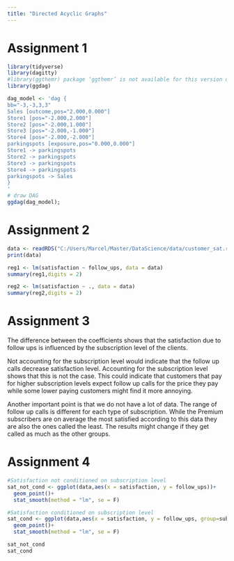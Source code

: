 ```yaml
---
title: "Directed Acyclic Graphs"
---
```


# Assignment 1

```r
library(tidyverse)
library(dagitty)
#library(ggthemr) package ‘ggthemr’ is not available for this version of R
library(ggdag)

dag_model <- 'dag {
bb="-3,-3,3,3"
Sales [outcome,pos="2.000,0.000"]
Store1 [pos="-2.000,2.000"]
Store2 [pos="-2.000,1.000"]
Store3 [pos="-2.000,-1.000"]
Store4 [pos="-2.000,-2.000"]
parkingspots [exposure,pos="0.000,0.000"]
Store1 -> parkingspots
Store2 -> parkingspots
Store3 -> parkingspots
Store4 -> parkingspots
parkingspots -> Sales
}
'
# draw DAG
ggdag(dag_model);

```

# Assignment 2

```r
data <- readRDS("C:/Users/Marcel/Master/DataScience/data/customer_sat.rds")
print(data)

reg1 <- lm(satisfaction ~ follow_ups, data = data)
summary(reg1,digits = 2)

reg2 <- lm(satisfaction ~ ., data = data)
summary(reg2,digits = 2)
```

# Assignment 3

The difference between the coefficients shows that the satisfaction due to follow ups is influenced by the subscription level of the clients.

Not accounting for the subscription level would indicate that the follow up calls decrease satisfaction level. Accounting for the subscription level shows that this is not the case. This could indicate that customers that pay for higher subscription levels expect follow up calls for the price they pay while some lower paying customers might find it more annoying.

Another important point is that we do not have a lot of data. The range of follow up calls is different for each type of subscription. While the Premium subscribers are on average the most satisfied according to this data they are also the ones called the least. The results might change if they get called as much as the other groups.

# Assignment 4

```r

#Satisfaction not conditioned on subscription level
sat_not_cond <- ggplot(data,aes(x = satisfaction, y = follow_ups))+
  geom_point()+
  stat_smooth(method = "lm", se = F)

#Satisfaction conditioned on subscription level
sat_cond <- ggplot(data,aes(x = satisfaction, y = follow_ups, group=subscription, color=subscription))+
  geom_point()+
  stat_smooth(method = "lm", se = F)

sat_not_cond
sat_cond
```
